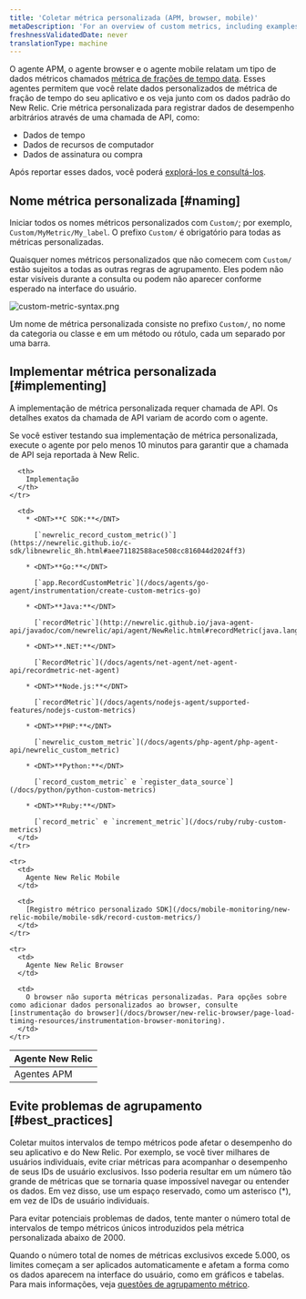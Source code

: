 ```yaml
---
title: 'Coletar métrica personalizada (APM, browser, mobile)'
metaDescription: 'For an overview of custom metrics, including examples, best practices, and a quick reference by New Relic agent, start here.'
freshnessValidatedDate: never
translationType: machine
---
```



O agente APM, o agente browser e o agente mobile relatam um tipo de dados métricos chamados [métrica de frações de tempo data](/docs/using-new-relic/data/understand-data/new-relic-data-types#timeslice-data). Esses agentes permitem que você relate dados personalizados de métrica de fração de tempo do seu aplicativo e os veja junto com os dados padrão do New Relic. Crie métrica personalizada para registrar dados de desempenho arbitrários através de uma chamada de API, como:

* Dados de tempo
* Dados de recursos de computador
* Dados de assinatura ou compra

Após reportar esses dados, você poderá [explorá-los e consultá-los](/docs/query-your-data/nrql-new-relic-query-language/nrql-query-tutorials/query-apm-metric-timeslice-data-nrql).

## Nome métrica personalizada [#naming]

Iniciar todos os nomes métricos personalizados com `Custom/`; por exemplo, `Custom/MyMetric/My_label`. O prefixo `Custom/` é obrigatório para todas as métricas personalizadas.

Quaisquer nomes métricos personalizados que não comecem com `Custom/` estão sujeitos a todas as outras regras de agrupamento. Eles podem não estar visíveis durante a consulta ou podem não aparecer conforme esperado na interface do usuário.

<img
  title="custom-metric-syntax.png"
  alt="custom-metric-syntax.png"
  src={apmCustomMetricSyntax}
/>

Um nome de métrica personalizada consiste no prefixo `Custom/`, no nome da categoria ou classe e em um método ou rótulo, cada um separado por uma barra.

## Implementar métrica personalizada [#implementing]

A implementação de métrica personalizada requer chamada de API. Os detalhes exatos da chamada de API variam de acordo com o agente.

<Callout variant="tip">
  Se você estiver testando sua implementação de métrica personalizada, execute o agente por pelo menos 10 minutos para garantir que a chamada de API seja reportada à New Relic.
</Callout>

<table>
  <thead>
    <tr>
      <th style={{ width: "200px" }}>
        Agente New Relic
      </th>

      <th>
        Implementação
      </th>
    </tr>
  </thead>

  <tbody>
    <tr>
      <td>
        Agentes APM
      </td>

      <td>
        * <DNT>**C SDK:**</DNT>

          [`newrelic_record_custom_metric()`](https://newrelic.github.io/c-sdk/libnewrelic_8h.html#aee71182588ace508cc816044d2024ff3)

        * <DNT>**Go:**</DNT>

          [`app.RecordCustomMetric`](/docs/agents/go-agent/instrumentation/create-custom-metrics-go)

        * <DNT>**Java:**</DNT>

          [`recordMetric`](http://newrelic.github.io/java-agent-api/javadoc/com/newrelic/api/agent/NewRelic.html#recordMetric(java.lang.String,%20float))

        * <DNT>**.NET:**</DNT>

          [`RecordMetric`](/docs/agents/net-agent/net-agent-api/recordmetric-net-agent)

        * <DNT>**Node.js:**</DNT>

          [`recordMetric`](/docs/agents/nodejs-agent/supported-features/nodejs-custom-metrics)

        * <DNT>**PHP:**</DNT>

          [`newrelic_custom_metric`](/docs/agents/php-agent/php-agent-api/newrelic_custom_metric)

        * <DNT>**Python:**</DNT>

          [`record_custom_metric` e `register_data_source`](/docs/python/python-custom-metrics)

        * <DNT>**Ruby:**</DNT>

          [`record_metric` e `increment_metric`](/docs/ruby/ruby-custom-metrics)
      </td>
    </tr>

    <tr>
      <td>
        Agente New Relic Mobile
      </td>

      <td>
        [Registro métrico personalizado SDK](/docs/mobile-monitoring/new-relic-mobile/mobile-sdk/record-custom-metrics/)
      </td>
    </tr>

    <tr>
      <td>
        Agente New Relic Browser
      </td>

      <td>
        O browser não suporta métricas personalizadas. Para opções sobre como adicionar dados personalizados ao browser, consulte [instrumentação do browser](/docs/browser/new-relic-browser/page-load-timing-resources/instrumentation-browser-monitoring).
      </td>
    </tr>
  </tbody>
</table>

## Evite problemas de agrupamento [#best_practices]

Coletar muitos intervalos de tempo métricos pode afetar o desempenho do seu aplicativo e do New Relic. Por exemplo, se você tiver milhares de usuários individuais, evite criar métricas para acompanhar o desempenho de seus IDs de usuário exclusivos. Isso poderia resultar em um número tão grande de métricas que se tornaria quase impossível navegar ou entender os dados. Em vez disso, use um espaço reservado, como um asterisco (\*), em vez de IDs de usuário individuais.

<Callout variant="important">
  Para evitar potenciais problemas de dados, tente manter o número total de intervalos de tempo métricos únicos introduzidos pela métrica personalizada abaixo de 2000.
</Callout>

Quando o número total de nomes de métricas exclusivos excede 5.000, os limites começam a ser aplicados automaticamente e afetam a forma como os dados aparecem na interface do usuário, como em gráficos e tabelas. Para mais informações, veja [questões de agrupamento métrico](/docs/features/metric-grouping-issues).